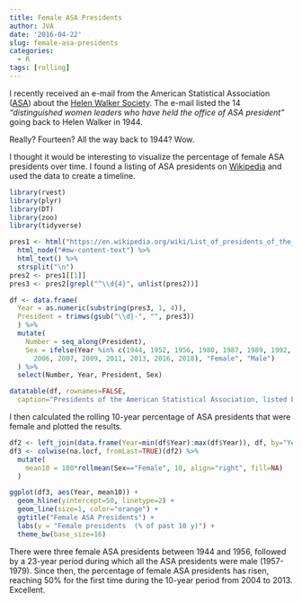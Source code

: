 ```yaml
---
title: Female ASA Presidents
author: JVA
date: '2016-04-22'
slug: female-asa-presidents
categories:
  - R
tags: [rolling]
---
```


I recently received an e-mail from the American Statistical Association ([ASA](https://www.amstat.org)) about the [Helen Walker Society](https://www.amstat.org/giving/helenwalkersociety.cfm).
The e-mail listed the 14 *"distinguished women leaders who have held the office of ASA president"* going back to Helen Walker in 1944.  

Really?  Fourteen? All the way back to 1944?  Wow.

I thought it would be interesting to visualize the percentage of female ASA presidents over time.  I found a listing of ASA presidents on [Wikipedia]("https://en.wikipedia.org/wiki/List_of_presidents_of_the_American_Statistical_Association") and used the data to create a timeline.

```r
library(rvest)
library(plyr)
library(DT)
library(zoo)
library(tidyverse)

pres1 <- html("https://en.wikipedia.org/wiki/List_of_presidents_of_the_American_Statistical_Association") %>% 
  html_node("#mw-content-text") %>%
  html_text() %>%
  strsplit("\n")
pres2 <- pres1[[1]]
pres3 <- pres2[grepl("^\\d{4}", unlist(pres2))]

df <- data.frame(
  Year = as.numeric(substring(pres3, 1, 4)),
  President = trimws(gsub("\\d|-", "", pres3))
  ) %>%
  mutate(
    Number = seq_along(President),
    Sex = ifelse(Year %in% c(1944, 1952, 1956, 1980, 1987, 1989, 1992, 1996, 
      2006, 2007, 2009, 2011, 2013, 2016, 2018), "Female", "Male")
  ) %>%
  select(Number, Year, President, Sex)

datatable(df, rownames=FALSE,
  caption="Presidents of the American Statistical Association, listed by their first year of service")
```

I then calculated the rolling 10-year percentage of ASA presidents that were female and plotted the results.

```r
df2 <- left_join(data.frame(Year=min(df$Year):max(df$Year)), df, by="Year")
df3 <- colwise(na.locf, fromLast=TRUE)(df2) %>%
  mutate(
    mean10 = 100*rollmean(Sex=="Female", 10, align="right", fill=NA)
  )

ggplot(df3, aes(Year, mean10)) +
  geom_hline(yintercept=50, linetype=2) +
  geom_line(size=1, color="orange") +
  ggtitle("Female ASA Presidents") +
  labs(y = "Female presidents  (% of past 10 y)") +
  theme_bw(base_size=16)
```


There were three female ASA presidents between 1944 and 1956, followed by a 23-year period during which all the ASA presidents were male (1957-1979).  Since then, the percentage of female ASA presidents has risen, reaching 50% for the first time during the 10-year period from 2004 to 2013.  Excellent.
